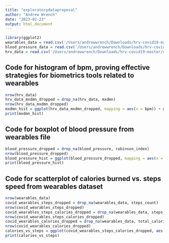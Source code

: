```yaml
---
title: "exploratorydataproposal"
author: "Andrew Wrench"
date: "2023-02-23"
output: html_document
---
```

```r
library(ggplot2)
wearables_data = read.csv('/Users/andrewwrench/Downloads/hrv-covid19-master/data/wearables.csv')
blood_pressure_data = read.csv('/Users/andrewwrench/Downloads/hrv-covid19-master/data/blood_pressure.csv')
hrv_data = read.csv('/Users/andrewwrench/Downloads/hrv-covid19-master/data/hrv_measurements.csv')
```

## Code for histogram of bpm, proving effective strategies for biometrics tools related to wearables 
```r
nrow(hrv_data)
hrv_data_mxdmn_dropped = drop_na(hrv_data, mxdmn)
nrow(hrv_data_mxdmn_dropped)
mxdmn_hist = ggplot(hrv_data_mxdmn_dropped, mapping = aes(x = bpm)) + geom_histogram(binwidth = 1) + labs(title = 'Range of BPM Per Individual', x = 'Range of BPM Per Individual', y = 'Frequency') + theme(plot.title = element_text(hjust = 0.5))
print(mxdmn_hist)
```

## Code for boxplot of blood pressure from wearables file
```r
blood_pressure_dropped = drop_na(blood_pressure, robinson_index)
nrow(blood_pressure_dropped)
blood_pressure_hist = ggplot(blood_pressure_dropped, mapping = aes(x = robinson_index)) + geom_histogram(binwidth = 1) + labs(title = 'Step Speed', x = 'Step Speed', y = 'Frequency') + theme(plot.title = element_text(hjust = 0.5))
print(blood_pressure_hist)
```

## Code for scatterplot of calories burned vs. steps speed from wearables dataset
```r
nrow(wearables_data)
covid_wearables_steps_dropped = drop_na(wearables_data, steps_count)
nrow(covid_wearables_steps_dropped)
covid_wearables_steps_calories_dropped = drop_na(wearables_data, steps_count, total_calories_burned)
nrow(covid_wearables_steps_calories_dropped)
covid_wearables_calories_dropped = drop_na(wearables_data, total_calories_burned)
nrow(covid_wearables_calories_dropped)
calories_vs_steps = ggplot(covid_wearables_steps_calories_dropped, aes(x = steps_count, y = total_calories_burned)) + geom_point() + labs(title = 'Total Calories Burned vs. Steps Count', x = 'Steps Count', y = 'Total Calories Burned') + theme(plot.title = element_text(hjust = 0.5))
print(calories_vs_steps)
```